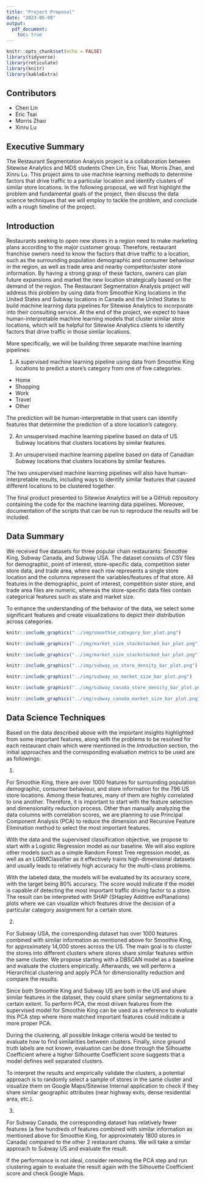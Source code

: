 ```yaml
---
title: "Project Proposal"
date: "2023-05-08"
output:
  pdf_document:
    toc: true
---
```


```r
knitr::opts_chunk$set(echo = FALSE)
library(tidyverse)
library(reticulate)
library(knitr)
library(kableExtra)
```

## Contributors

-   Chen Lin
-   Eric Tsai
-   Morris Zhao
-   Xinru Lu

## Executive Summary

The Restaurant Segmentation Analysis project is a collaboration between Sitewise Analytics and MDS students Chen Lin, Eric Tsai, Morris Zhao, and Xinru Lu. This project aims to use machine learning methods to determine factors that drive traffic to a particular location and identify clusters of similar store locations. In the following proposal, we will first highlight the problem and fundamental goals of the project, then discuss the data science techniques that we will employ to tackle the problem, and conclude with a rough timeline of the project.

## Introduction

Restaurants seeking to open new stores in a region need to make marketing plans according to the major customer group. Therefore, restaurant franchise owners need to know the factors that drive traffic to a location, such as the surrounding population demographic and consumer behaviour in the region, as well as trade area and nearby competitor/sister store information. By having a strong grasp of these factors, owners can plan future expansions and market the new location strategically based on the demand of the region. The Restaurant Segmentation Analysis project will address this problem by using data from Smoothie King locations in the United States and Subway locations in Canada and the United States to build machine learning data pipelines for Sitewise Analytics to incorporate into their consulting service. At the end of the project, we expect to have human-interpretable machine learning models that cluster similar store locations, which will be helpful for Sitewise Analytics clients to identify factors that drive traffic in those similar locations.

More specifically, we will be building three separate machine learning pipelines:

1.  A supervised machine learning pipeline using data from Smoothie King locations to predict a store's category from one of five categories:

-   Home
-   Shopping
-   Work
-   Travel
-   Other

The prediction will be human-interpretable in that users can identify features that determine the prediction of a store location's category.

2.  An unsupervised machine learning pipeline based on data of US Subway locations that clusters locations by similar features.

3.  An unsupervised machine learning pipeline based on data of Canadian Subway locations that clusters locations by similar features.

The two unsupervised machine learning pipelines will also have human-interpretable results, including ways to identify similar features that caused different locations to be clustered together.

The final product presented to Sitewise Analytics will be a GitHub repository containing the code for the machine learning data pipelines. Moreover, documentation of the scripts that can be run to reproduce the results will be included.

## Data Summary

We received five datasets for three popular chain restaurants: Smoothie King, Subway Canada, and Subway USA. The dataset consists of CSV files for demographic, point of interest, store-specific data, competition sister store data, and trade area, where each row represents a single store location and the columns represent the variables/features of that store. All features in the demographic, point of interest, competition sister store, and trade area files are numeric, whereas the store-specific data files contain categorical features such as state and market size.

To enhance the understanding of the behavior of the data, we select some significant features and create visualizations to depict their distribution across categories.

\newpage

```r
knitr::include_graphics("../img/smoothie_category_bar_plot.png")
```

```r
knitr::include_graphics("../img/market_size_stackstacked_bar_plot.png")
```

```r
knitr::include_graphics("../img/market_size_stackstacked_bar_plot.png")
```

```r
knitr::include_graphics("../img/subway_us_store_density_bar_plot.png")
```

```r
knitr::include_graphics("../img/subway_us_market_size_bar_plot.png")
```

```r
knitr::include_graphics("../img/subway_canada_store_density_bar_plot.png")
```

```r
knitr::include_graphics("../img/subway_canada_market_size_bar_plot.png")
```

\newpage

## Data Science Techniques

Based on the data described above with the important insights highlighted from some important features, along with the problems to be resolved for each restaurant chain which were mentioned in the *Introduction* section, the initial approaches and the corresponding evaluation metrics to be used are as followings:

1.  

For Smoothie King, there are over 1000 features for surrounding population demographic, consumer behaviour, and store information for the 796 US store locations. Among these features, many of them are highly correlated to one another. Therefore, it is important to start with the feature selection and dimensionality reduction process. Other than manually analyzing the data columns with correlation scores, we are planning to use Principal Component Analysis (PCA) to reduce the dimension and Recursive Feature Elimination method to select the most important features.

With the data and the supervised classification objective, we propose to start with a Logistic Regression model as our baseline. We will also explore other models such as a simple Random Forest Tree regression model, as well as an LGBMClassifier as it effectively trains high-dimensional datasets and usually leads to relatively high accuracy for the multi-class problems.

With the labeled data, the models will be evaluated by its accuracy score, with the target being 80% accuracy. The score would indicate if the model is capable of detecting the most important traffic driving factor to a store. The result can be interpreted with SHAP (SHapley Additive exPlanations) plots where we can visualize which features drive the decision of a particular category assignment for a certain store.

2.  

For Subway USA, the corresponding dataset has over 1000 features combined with similar information as mentioned above for Smoothie King, for approximately 14,000 stores across the US. The main goal is to cluster the stores into different clusters where stores share similar features within the same cluster. We propose starting with a DBSCAN model as a baseline and evaluate the clusters empirically. Afterwards, we will perform a Hierarchical clustering and apply PCA for dimensionality reduction and compare the results.

Since both Smoothie King and Subway US are both in the US and share similar features in the dataset, they could share similar segmentations to a certain extent. To perform PCA, the most driven features from the supervised model for Smoothie King can be used as a reference to evaluate this PCA step where more matched important features could indicate a more proper PCA.

During the clustering, all possible linkage criteria would be tested to evaluate how to find similarities between clusters. Finally, since ground truth labels are not known, evaluation can be done through the Silhouette Coefficient where a higher Silhouette Coefficient score suggests that a model defines well separated clusters.

To interpret the results and empirically validate the clusters, a potential approach is to randomly select a sample of stores in the same cluster and visualize them on Google Maps/Sitewise Internal application to check if they share similar geographic attributes (near highway exits, dense residential area, etc.).

3.  

For Subway Canada, the corresponding dataset has relatively fewer features (a few hundreds of features combined with similar information as mentioned above for Smoothie King, for approximately 1800 stores in Canada) compared to the other 2 restaurant chains. We will take a similar approach to Subway US and evaluate the result.

If the performance is not ideal, consider removing the PCA step and run clustering again to evaluate the result again with the Silhouette Coefficient score and check Google Maps.
